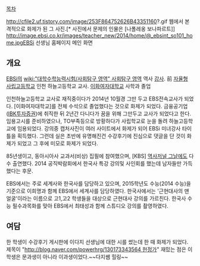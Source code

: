 [[목차]]

http://cfile2.uf.tistory.com/image/253F864752626B43351160?.gif 웹에서 본격적으로 화제가 된 그 사진.[* 사진에서 문제의 인물은 [나폴레옹 보나파르트]] 
http://image.ebsi.co.kr/images/teacher_new/2014/home/@_ebsint_so101_home.jpgEBSi 선생님 홈페이지 메인 화면

== 개요 ==
[[EBSi]]의 [[wiki:"대학수학능력시험/사회탐구 영역" 사회탐구 영역]] 역사 [[강사]].
前 [[자율형 사립고등학교]] 인천 하늘고등학교 교사.  
[[이화여자대학교]] 사학과 졸업

인천하늘고등학교 교사로 재직중이다가 2014년 10월경 그만 두고 EBS전속교사가 되었다. [이화여자대학교]를 전체 수석으로 졸업했다는 것으로 화제가 되었다. 금융공기업([[IBK투자증권]])에 취직한 뒤 2년간 다니다가 꿈을 위해 그만두고 교사가 되었다고 한다. 임용고시를 준비하였으나, TO부족등으로 방황하다가 사립학교로 눈을 돌려 하늘고등학교에 임용되었다. 강의중 캡처사진이 여러 사이트에서 화제가 되어 EBSi 미녀강사 타이틀을 획득했다. 그런데 실은 초반에 유명해진건 수강후기에 진심으로 댓글을 단 것이 화제가 되었고 그 후에 미모로 화제가 되었다. 

85년생이고, 동아시아사 교과서(비상) 집필에 참여했으며, [KBS] [[역사저널 그날]]에도 다수 출연했다. 2014 공직박람회에서 한국사 특강 강의및 사인회를 했는데 남자들만 가득했다는 후문.

EBS에서는 주로 세계사와 한국사를 담당하고 있으며, 2015학년도 수능(2014 수능)을 기준으로 이희명과 함께 EBS에서 세계사를 담당하였다. 한국사에서는 '근현대사의 맨얼굴'이라는 이름으로 고1,고2 학생들을 대상으로 근현대사 강의를 가르친다. 한국사 수능 필수과목화를 맞아 EBS에서 최태성과 함께 스튜디오 강의를 촬영하였다.

== 여담 ==
한 학생이 수강후기 게시판에 이다지 선생님에 대한 시를 썼는데 한 때 화제가 되었다. 제목이 "[[http://blog.naver.com/powerhrg/130173343564 헌정가]]" 재밌는 점은 이 학생은 문과생이 아니라 이과생이었다.~~다지쌤 힐링~~


